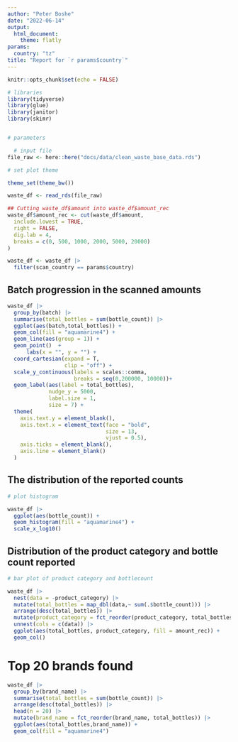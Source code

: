 ```yaml
---
author: "Peter Boshe"
date: "2022-06-14"
output: 
  html_document:
    theme: flatly
params:
  country: "tz"
title: "Report for `r params$country`"
---
```


```r
knitr::opts_chunk$set(echo = FALSE)
```

```r
# libraries
library(tidyverse)
library(glue)
library(janitor)
library(skimr)


# parameters

  # input file
file_raw <- here::here("docs/data/clean_waste_base_data.rds")

# set plot theme

theme_set(theme_bw())
```

```r
waste_df <- read_rds(file_raw)

## Cutting waste_df$amount into waste_df$amount_rec
waste_df$amount_rec <- cut(waste_df$amount,
  include.lowest = TRUE,
  right = FALSE,
  dig.lab = 4,
  breaks = c(0, 500, 1000, 2000, 5000, 20000)
)

waste_df <- waste_df |> 
  filter(scan_country == params$country)


```

## Batch progression in the scanned amounts

```r
waste_df |> 
  group_by(batch) |> 
  summarise(total_bottles = sum(bottle_count)) |> 
  ggplot(aes(batch,total_bottles)) +
  geom_col(fill = "aquamarine4") +
  geom_line(aes(group = 1)) +
  geom_point()  +
      labs(x = "", y = "") +
  coord_cartesian(expand = T,
                  clip = "off") +
  scale_y_continuous(labels = scales::comma,
                     breaks = seq(0,200000, 10000))+
  geom_label(aes(label = total_bottles),
             nudge_y = 5000,
             label.size = 1,
             size = 7) + 
  theme(
    axis.text.y = element_blank(),
    axis.text.x = element_text(face = "bold",
                               size = 13,
                               vjust = 0.5),
    axis.ticks = element_blank(),
    axis.line = element_blank()
  )
```

## The distribution of the reported counts

```r
# plot histogram

waste_df |> 
  ggplot(aes(bottle_count)) + 
  geom_histogram(fill = "aquamarine4") +
  scale_x_log10()
```

## Distribution of the product category and bottle count reported

```r
# bar plot of product category and bottlecount

waste_df |>
  nest(data = -product_category) |> 
  mutate(total_bottles = map_dbl(data,~ sum(.$bottle_count))) |> 
  arrange(desc(total_bottles)) |> 
  mutate(product_category = fct_reorder(product_category, total_bottles)) |> 
  unnest(cols = c(data)) |> 
  ggplot(aes(total_bottles, product_category, fill = amount_rec)) + 
  geom_col()
```

# Top 20 brands found

```r
waste_df |> 
  group_by(brand_name) |> 
  summarise(total_bottles = sum(bottle_count)) |> 
  arrange(desc(total_bottles)) |> 
  head(n = 20) |> 
  mutate(brand_name = fct_reorder(brand_name, total_bottles)) |> 
  ggplot(aes(total_bottles,brand_name)) +
  geom_col(fill = "aquamarine4")



```
